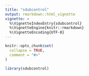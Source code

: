 ```yaml
---
title: "sdubcontrol"
output: rmarkdown::html_vignette
vignette: >
  %\VignetteIndexEntry{sdubcontrol}
  %\VignetteEngine{knitr::rmarkdown}
  %\VignetteEncoding{UTF-8}
---
```


```r
knitr::opts_chunk$set(
  collapse = TRUE,
  comment = "#>"
)
```

```r
library(sdubcontrol)
```
